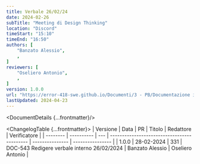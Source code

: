 ```yaml
---
title: Verbale 26/02/24
date: 2024-02-26
subTitle: "Meeting di Design Thinking"
location: "Discord"
timeStart: "15:10"
timeEnd: "16:50"
authors: [
	"Banzato Alessio",
	,
]
reviewers: [
	"Oseliero Antonio",
	,
]
version: 1.0.0
url: "https://error-418-swe.github.io/Documenti/3 - PB/Documentazione interna/Verbali/24-02-26_v1.0.0.pdf"
lastUpdated: 2024-04-23
---
```



<DocumentDetails {...frontmatter}/>

<ChangelogTable {...frontmatter}>
| Versione | Data       | PR  | Titolo                                      | Redattore       | Verificatore     |
| -------- | ---------- | --- | ------------------------------------------- | --------------- | ---------------- |
| 1.0.0    | 28-02-2024 | 331 | DOC-543 Redigere verbale interno 26/02/2024 | Banzato Alessio | Oseliero Antonio |
</ChangelogTable>

